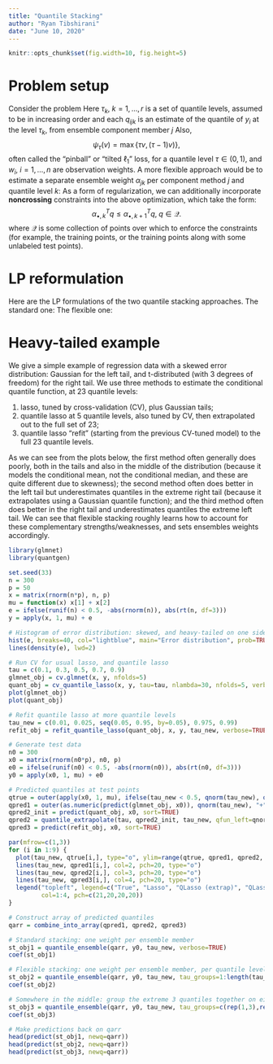```yaml
---
title: "Quantile Stacking"
author: "Ryan Tibshirani"
date: "June 10, 2020"
---
```


```r
knitr::opts_chunk$set(fig.width=10, fig.height=5)
```

$$
\newcommand{\argmin}{\mathop{\mathrm{argmin}}}
\newcommand{\argmax}{\mathop{\mathrm{argmax}}}
\newcommand{\minimize}{\mathop{\mathrm{minimize}}}
\newcommand{\st}{\mathop{\mathrm{subject\,\,to}}}
$$

Problem setup
===

Consider the problem
\begin{alignat*}{2}
&\minimize_\alpha \quad && 
\sum_{k=1}^r \sum_{i=1}^n w_i \psi_{\tau_k} \bigg(y_i - \sum_{j=1}^p \alpha_j q_{ijk} \bigg) \\
&\st && \sum_{j=1}^p \alpha_j = 1, \; \alpha_j \geq 0.
\end{alignat*}
Here $\tau_k$, $k=1,\ldots,r$ is a set of quantile levels, assumed to be in increasing order and each $q_{ijk}$ is an estimate of the quantile of $y_i$ at the level $\tau_k$, from ensemble component member $j$ Also, 
$$
\psi_\tau(v) = \max\{\tau v, (\tau-1) v)\},
$$
often called the "pinball" or "tilted $\ell_1$" loss, for a quantile level $\tau \in (0,1)$, and $w_i$, $i=1,\ldots,n$ are observation weights. A more flexible approach would be to estimate a separate ensemble weight $\alpha_{jk}$ per component method $j$ and quantile level $k$: 
\begin{alignat*}{2}
&\minimize_\alpha \quad && 
\sum_{k=1}^r \sum_{i=1}^n w_i \psi_{\tau_k} \bigg(y_i - \sum_{j=1}^p \alpha_{jk} q_{ijk} \bigg) \\
&\st && \sum_{j=1}^p \alpha_{jk} = 1, \; \alpha_{jk} \geq 0.
\end{alignat*}
As a form of regularization, we can additionally incorporate **noncrossing** constraints into the above optimization, which take the form:
$$
\alpha_{\bullet,k}^T q \leq \alpha_{\bullet,k+1}^T q, \; q \in \mathcal{Q}.
$$
where $\mathcal{Q}$ is some collection of points over which to enforce the constraints (for example, the training points, or the training points along with some unlabeled test points). 

LP reformulation
===

Here are the LP formulations of the two quantile stacking approaches. The standard one: 
\begin{alignat*}{2}
&\minimize_{\alpha,u} \quad && \sum_{i=1}^n w_i \sum_{k=1}^r u_{ik} \\
&\st \quad && u_{ik} \geq \tau_k \bigg(y_i - \sum_{j=1}^p \alpha_j q_{ijk}\bigg), \\ 
&&& u_{ik} \geq (\tau_k-1)\bigg(y_i - \sum_{j=1}^p \alpha_j q_{ijk}\bigg), \\
&&& \sum_{j=1}^p \alpha_j = 1 \; \alpha_j \geq 0.
\end{alignat*}
The flexible one: 
\begin{alignat*}{2}
&\minimize_{\alpha,u} \quad && \sum_{i=1}^n w_i \sum_{k=1}^r u_{ik} \\
&\st \quad && u_{ik} \geq \tau_k \bigg(y_i - \sum_{j=1}^p \alpha_{jk} q_{ijk}\bigg), \\ 
&&& u_{ik} \geq (\tau_k-1)\bigg(y_i - \sum_{j=1}^p \alpha_{jk} q_{ijk}\bigg), \\
&&& \sum_{j=1}^p \alpha_{jk} = 1 \; \alpha_{jk} \geq 0, \\
&&& \alpha_{\bullet,k}^T q \leq \alpha_{\bullet,k+1}^T q, \; q \in \mathcal{Q}.
\end{alignat*}

Heavy-tailed example
===

We give a simple example of regression data with a skewed error distribution: Gaussian for the left tail, and t-distributed (with 3 degrees of freedom) for the right tail. We use three methods to estimate the conditional quantile function, at 23 quantile levels: 

1. lasso, tuned by cross-validation (CV), plus Gaussian tails;
2. quantile lasso at 5 quantile levels, also tuned by CV, then extrapolated out to the full set of 23;
3. quantile lasso "refit" (starting from the previous CV-tuned model) to the full 23 quantile levels. 

As we can see from the plots below, the first method often generally does poorly, both in the tails and also in the middle of the distribution (because it models the conditional mean, not the conditional median, and these are quite different due to skewness); the second method often does better in the left tail but underestimates quantiles in the extreme right tail (because it extrapolates using a Gaussian quantile function); and the third method often does better in the right tail and underestimates quantiles the extreme left tail. We can see that flexible stacking roughly learns how to account for these complementary strengths/weaknesses, and sets ensembles weights accordingly.

```r
library(glmnet)
library(quantgen)

set.seed(33)
n = 300
p = 50
x = matrix(rnorm(n*p), n, p)
mu = function(x) x[1] + x[2]
e = ifelse(runif(n) < 0.5, -abs(rnorm(n)), abs(rt(n, df=3)))
y = apply(x, 1, mu) + e

# Histogram of error distribution: skewed, and heavy-tailed on one side
hist(e, breaks=40, col="lightblue", main="Error distribution", prob=TRUE)
lines(density(e), lwd=2)

# Run CV for usual lasso, and quantile lasso
tau = c(0.1, 0.3, 0.5, 0.7, 0.9)
glmnet_obj = cv.glmnet(x, y, nfolds=5)
quant_obj = cv_quantile_lasso(x, y, tau=tau, nlambda=30, nfolds=5, verbose=TRUE, sort=TRUE)
plot(glmnet_obj)
plot(quant_obj)

# Refit quantile lasso at more quantile levels
tau_new = c(0.01, 0.025, seq(0.05, 0.95, by=0.05), 0.975, 0.99) 
refit_obj = refit_quantile_lasso(quant_obj, x, y, tau_new, verbose=TRUE)

# Generate test data 
n0 = 300
x0 = matrix(rnorm(n0*p), n0, p)
e0 = ifelse(runif(n0) < 0.5, -abs(rnorm(n0)), abs(rt(n0, df=3)))
y0 = apply(x0, 1, mu) + e0

# Predicted quantiles at test points 
qtrue = outer(apply(x0, 1, mu), ifelse(tau_new < 0.5, qnorm(tau_new), qt(tau_new, df=3)), "+")
qpred1 = outer(as.numeric(predict(glmnet_obj, x0)), qnorm(tau_new), "+")
qpred2_init = predict(quant_obj, x0, sort=TRUE)
qpred2 = quantile_extrapolate(tau, qpred2_init, tau_new, qfun_left=qnorm, qfun_right=qnorm)
qpred3 = predict(refit_obj, x0, sort=TRUE)

par(mfrow=c(1,3))
for (i in 1:9) {
  plot(tau_new, qtrue[i,], type="o", ylim=range(qtrue, qpred1, qpred2, qpred3), ylab="Quantile")
  lines(tau_new, qpred1[i,], col=2, pch=20, type="o")
  lines(tau_new, qpred2[i,], col=3, pch=20, type="o")
  lines(tau_new, qpred3[i,], col=4, pch=20, type="o")
  legend("topleft", legend=c("True", "Lasso", "QLasso (extrap)", "QLasso (refit)"), 
         col=1:4, pch=c(21,20,20,20))
}

# Construct array of predicted quantiles
qarr = combine_into_array(qpred1, qpred2, qpred3)

# Standard stacking: one weight per ensemble member
st_obj1 = quantile_ensemble(qarr, y0, tau_new, verbose=TRUE)
coef(st_obj1)

# Flexible stacking: one weight per ensemble member, per quantile level
st_obj2 = quantile_ensemble(qarr, y0, tau_new, tau_groups=1:length(tau_new), verbose=TRUE)
coef(st_obj2)

# Somewhere in the middle: group the extreme 3 quantiles together on either tail, and the middle 
st_obj3 = quantile_ensemble(qarr, y0, tau_new, tau_groups=c(rep(1,3),rep(2,17),rep(3,3)), verbose=TRUE)
coef(st_obj3)

# Make predictions back on qarr
head(predict(st_obj1, newq=qarr))
head(predict(st_obj2, newq=qarr))
head(predict(st_obj3, newq=qarr))
```